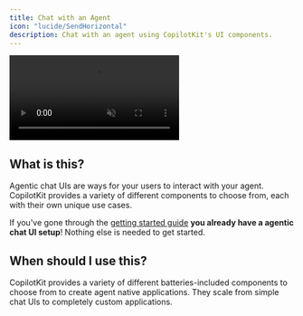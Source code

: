 ```yaml
---
title: Chat with an Agent
icon: "lucide/SendHorizontal"
description: Chat with an agent using CopilotKit's UI components.
---
```



<video
  src="/images/coagents/agentic-chat-ui.mp4"
  className="rounded-lg shadow-xl"
  loop
  playsInline
  controls
  autoPlay
  muted
/>
<Callout>
  This video shows the [coagents
  starter](https://github.com/CopilotKit/CopilotKit/tree/main/examples/coagents-starter---YOUR-FRAMEWORK--)
  repo with various Copilot UI components applied to it!
</Callout>

## What is this?

Agentic chat UIs are ways for your users to interact with your agent. CopilotKit provides a variety of different components to choose from, each
with their own unique use cases.

If you've gone through the [getting started guide](/--YOUR-FRAMEWORK--/quickstart/your-framework) **you already have a agentic chat UI setup**! Nothing else is needed
to get started.

## When should I use this?

CopilotKit provides a variety of different batteries-included components to choose from to create agent native applications. They scale
from simple chat UIs to completely custom applications.

<ComponentExamples components={props.components} /> 